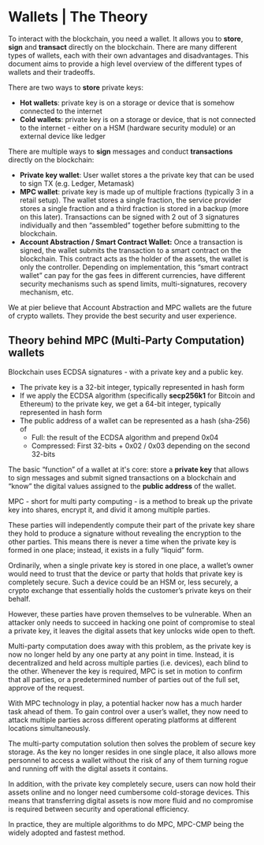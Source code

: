 # Wallets | The Theory

To interact with the blockchain, you need a wallet. It allows you to **store**, **sign** and **transact** directly on the blockchain. There are many different types of wallets, each with their own advantages and disadvantages. This document aims to provide a high level overview of the different types of wallets and their tradeoffs.

There are two ways to **store** private keys:

- **Hot wallets**: private key is on a storage or device that is somehow connected to the internet
- **Cold wallets**: private key is on a storage or device, that is not connected to the internet - either on a HSM (hardware security module) or an external device like ledger

There are multiple ways to **sign** messages and conduct **transactions** directly on the blockchain:

- **Private key wallet**: User wallet stores a the private key that can be used to sign TX (e.g. Ledger, Metamask)
- **MPC wallet**: private key is made up of multiple fractions (typically 3 in a retail setup). The wallet stores a single fraction, the service provider stores a single fraction and a third fraction is stored in a backup (more on this later). Transactions can be signed with 2 out of 3 signatures individually and then “assembled” together before submitting to the blockchain.
- **Account Abstraction / Smart Contract Wallet:** Once a transaction is signed, the wallet submits the transaction to a smart contract on the blockchain. This contract acts as the holder of the assets, the wallet is only the controller. Depending on implementation, this “smart contract wallet” can pay for the gas fees in different currencies, have different security mechanisms such as spend limits, multi-signatures, recovery mechanism, etc.

We at pier believe that Account Abstraction and MPC wallets are the future of crypto wallets. They provide the best security and user experience.

## Theory behind MPC (Multi-Party Computation) wallets

Blockchain uses ECDSA signatures - with a private key and a public key.

- The private key is a 32-bit integer, typically represented in hash form
- If we apply the ECDSA algorithm (specifically **secp256k1** for Bitcoin and Ethereum) to the private key, we get a 64-bit integer, typically represented in hash form
- The public address of a wallet can be represented as a hash (sha-256) of
  - Full: the result of the ECDSA algorithm and prepend 0x04
  - Compressed: First 32-bits + 0x02 / 0x03 depending on the second 32-bits

The basic “function” of a wallet at it's core: store a **private key** that allows to sign messages and submit signed transactions on a blockchain and “know” the digital values assigned to the **public address** of the wallet.

MPC - short for multi party computing - is a method to break up the private key into shares, encrypt it, and divid it among multiple parties.

These parties will independently compute their part of the private key share they hold to produce a signature without revealing the encryption to the other parties. This means there is never a time when the private key is formed in one place; instead, it exists in a fully “liquid” form.

Ordinarily, when a single private key is stored in one place, a wallet’s owner would need to trust that the device or party that holds that private key is completely secure. Such a device could be an HSM or, less securely, a crypto exchange that essentially holds the customer’s private keys on their behalf.

However, these parties have proven themselves to be vulnerable. When an attacker only needs to succeed in hacking one point of compromise to steal a private key, it leaves the digital assets that key unlocks wide open to theft.

Multi-party computation does away with this problem, as the private key is now no longer held by any one party at any point in time. Instead, it is decentralized and held across multiple parties (i.e. devices), each blind to the other. Whenever the key is required, MPC is set in motion to confirm that all parties, or a predetermined number of parties out of the full set, approve of the request.

With MPC technology in play, a potential hacker now has a much harder task ahead of them. To gain control over a user’s wallet, they now need to attack multiple parties across different operating platforms at different locations simultaneously.

The multi-party computation solution then solves the problem of secure key storage. As the key no longer resides in one single place, it also allows more personnel to access a wallet without the risk of any of them turning rogue and running off with the digital assets it contains.

In addition, with the private key completely secure, users can now hold their assets online and no longer need cumbersome cold-storage devices. This means that transferring digital assets is now more fluid and no compromise is required between security and operational efficiency.

In practice, they are multiple algorithms to do MPC, MPC-CMP being the widely adopted and fastest method.
